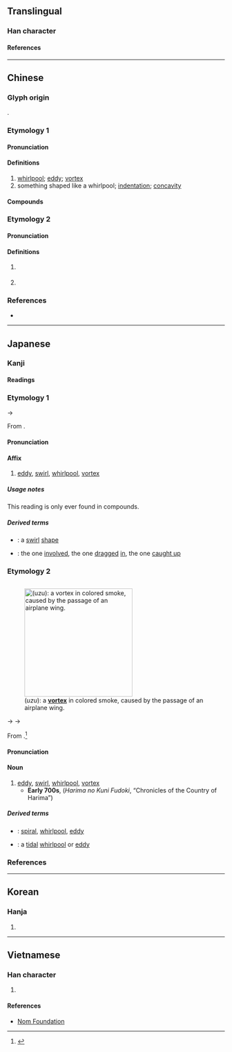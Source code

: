 {{also|涡}}
{{character info}}
==Translingual==

===Han character===
{{Han char|rn=85|rad=水|as=09|sn=12|four=37127|canj=EBBR|ids=⿰氵咼}}

====References====
{{Han ref|kx=0634.070|dkj=17771|dj=1041.040|hdz=31651.030|uh=6E26}}

----

==Chinese==

===Glyph origin===
{{Han etym}}
{{Han compound|水|咼|c1=s|c2=p|t1=water|ls=psc}}.

===Etymology 1===
{{zh-forms|s=涡}}

====Pronunciation====
{{zh-pron
|m=wō
|c=wo1
|h=pfs=vô
|mn=o/qz:o͘
|mc=2
|oc=2
|cat=n
}}

====Definitions====
{{zh-hanzi}}

# [[whirlpool]]; [[eddy]]; [[vortex]]
# something shaped like a whirlpool; [[indentation]]; [[concavity]]

====Compounds====
{{zh-der|捲入漩渦|梨渦|梨頰微渦|渦口|渦流|渦蟲|渦輪|渦輪機|漩渦|漩渦星雲|盤渦|笑渦|粉渦|翠渦|酒渦}}

===Etymology 2===
{{zh-forms|s=涡|alt=濄}}

====Pronunciation====
{{zh-pron
|m=guō
|c=gwo1
|mc=1
|oc=1
|cat=pn
}}

====Definitions====
{{zh-hanzi}}

# {{zh-div|河|水}} {{place|zh|t=Guo|river}}
# {{surname|zh}}

===References===
* {{R:yue:Hanzi}}

----

==Japanese==

===Kanji===
{{ja-kanji|grade=c|rs=水09}}

====Readings====
{{ja-readings
|goon=か<くわ, わ
|kanon=か<くわ, わ
|kanyoon=か<くわ
|kun=うず-<うづ-
}}

===Etymology 1===
{{ja-kanjitab|yomi=goon|か}}

{{IPAchar|/kwa/}} → {{IPAchar|/ka/}}

From {{der|ja|ltc|sort=か|-}} {{ltc-l|渦|id=1|eddy, swirl, whirlpool}}.

====Pronunciation====
{{ja-pron|か}}

====Affix====
{{ja-pos|affix|か|hhira=くわ}}

# [[eddy]], [[swirl]], [[whirlpool]], [[vortex]]

=====Usage notes=====
This reading is only ever found in compounds.

=====Derived terms=====
{{der-top}}
* {{ja-r|渦状|かじょう}}: a [[swirl]] [[shape]]
* {{ja-r|渦中|かちゅう}}: the one [[involved]], the one [[dragged]] [[in]], the one [[caught up]]
{{der-bottom}}

===Etymology 2===
<div style="float:right;">
{{wikipedia|lang=ja}}
{{wikipedia|Vortex}}
[[File:Airplane_vortex_edit.jpg|thumb|250px|{{lang|ja|渦}} (''uzu''): a '''[[vortex]]''' in colored smoke, caused by the passage of an airplane wing.]]
</div>
{{ja-kanjitab|yomi=k|うず}}

{{IPAchar|/udu/}} → {{IPAchar|/udzu/}} → {{IPAchar|/uzu/}}

From {{inh|ja|ojp|-|sort=うず}}.<ref name="KDJ">{{R:Kokugo Dai Jiten}}</ref>

====Pronunciation====
{{ja-pron|うず|acc=1|acc_ref=DJR}}

====Noun====
{{ja-noun|うず|hhira=うづ}}

# [[eddy]], [[swirl]], [[whirlpool]], [[vortex]]
#* '''Early 700s''', {{lang|ja|播磨国風土記}} (''Harima no Kuni Fudoki'', “Chronicles of the Country of Harima”)
#*: {{ja-usex|'''絞水'''の淵あり。故、'''宇頭'''川と号く。|'''うづ''' の ふち あり。 ^かれ、 '''^うづ'''がわ と なづく。|There is a deep '''whirl / eddy''' pool there. As such, it is called “'''Uzu'''gawa” ('''Eddy''' River).}}

=====Derived terms=====
{{der-top}}
* {{ja-r|渦%巻き|うず%まき}}: [[spiral]], [[whirlpool]], [[eddy]]
* {{ja-r|渦%潮|うず%しお}}: a [[tidal]] [[whirlpool]] or [[eddy]]
{{der-bottom}}

===References===
<references/>

----

==Korean==

===Hanja===
{{ko-hanja|와}}

# {{rfdef|ko|sort=水09}}

----

==Vietnamese==

===Han character===
{{vi-readings|rs=水09|reading=oa}}

# {{rfdef|vi|sort=水09}}

====References====
* [http://nomfoundation.org/common/nom_details.php?codepoint=6e26 Nom Foundation]